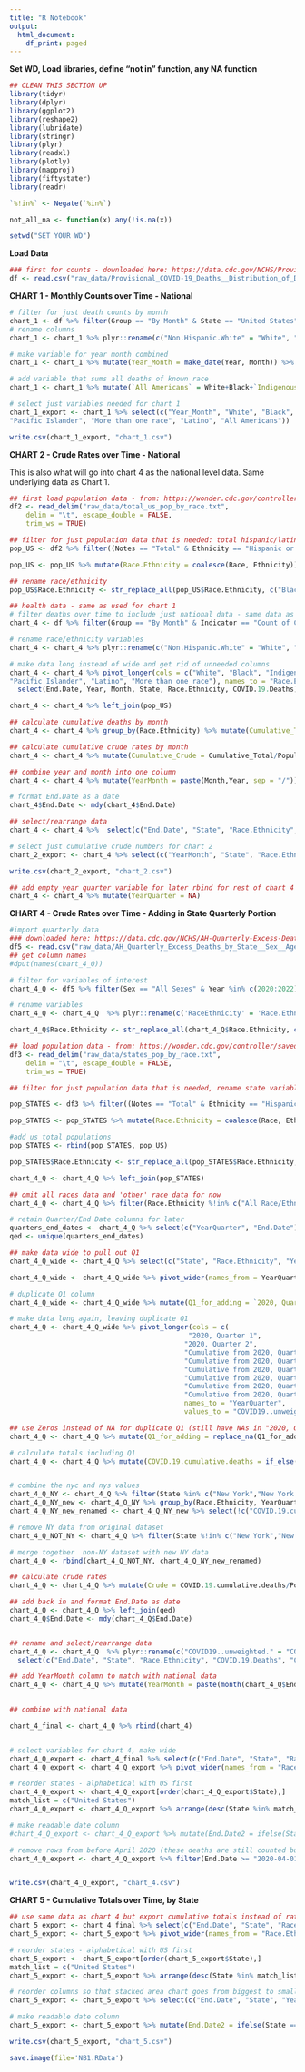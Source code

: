 ```yaml
---
title: "R Notebook"
output:
  html_document:
    df_print: paged
---
```


**Set WD, Load libraries, define "not in" function, any NA function**

```r
## CLEAN THIS SECTION UP 
library(tidyr)
library(dplyr)
library(ggplot2)
library(reshape2)
library(lubridate)
library(stringr)
library(plyr)
library(readxl)
library(plotly)
library(mapproj)
library(fiftystater)
library(readr)

`%!in%` <- Negate(`%in%`)

not_all_na <- function(x) any(!is.na(x))

setwd("SET YOUR WD")
```

**Load Data**

```r

### first for counts - downloaded here: https://data.cdc.gov/NCHS/Provisional-COVID-19-Deaths-Distribution-of-Deaths/pj7m-y5uh
df <- read.csv("raw_data/Provisional_COVID-19_Deaths__Distribution_of_Deaths_by_Race_and_Hispanic_Origin_4RAWCRUDE.csv")
```

**CHART 1 - Monthly Counts over Time - National**

```r
# filter for just death counts by month
chart_1 <- df %>% filter(Group == "By Month" & State == "United States" & Indicator == "Count of COVID-19 deaths") 
# rename columns  
chart_1 <- chart_1 %>% plyr::rename(c("Non.Hispanic.White" = "White", "Non.Hispanic.Black.or.African.American" = "Black", "Non.Hispanic.Asian" = "Asian", "Non.Hispanic.American.Indian.or.Alaska.Native" = "Indigenous", "Non.Hispanic.Native.Hawaiian.or.Other.Pacific.Islander" = "Pacific Islander", "Non.Hispanic.more.than.one.race" = "More than one race", "Hispanic.or.Latino" = "Latino"))

# make variable for year month combined 
chart_1 <- chart_1 %>% mutate(Year_Month = make_date(Year, Month)) %>% mutate(Year_Month = format(Year_Month, "%Y-%m"))

# add variable that sums all deaths of known race
chart_1 <- chart_1 %>% mutate(`All Americans` = White+Black+`Indigenous`+Asian+`Pacific Islander`+`More than one race`+Latino)

# select just variables needed for chart 1
chart_1_export <- chart_1 %>% select(c("Year_Month", "White", "Black", "Indigenous", "Asian", 
"Pacific Islander", "More than one race", "Latino", "All Americans"))

write.csv(chart_1_export, "chart_1.csv")
```


**CHART 2 - Crude Rates over Time - National**

This is also what will go into chart 4 as the national level data. Same underlying data as Chart 1. 

```r

## first load population data - from: https://wonder.cdc.gov/controller/saved/D170/D278F683
df2 <- read_delim("raw_data/total_us_pop_by_race.txt", 
    delim = "\t", escape_double = FALSE, 
    trim_ws = TRUE)

## filter for just population data that is needed: total hispanic/latino (all races) and non-hispanic separated by race
pop_US <- df2 %>% filter((Notes == "Total" & Ethnicity == "Hispanic or Latino") | ((is.na(Notes) | Notes!="Total") & Ethnicity != "Hispanic or Latino"))

pop_US <- pop_US %>% mutate(Race.Ethnicity = coalesce(Race, Ethnicity)) %>% select(Race.Ethnicity, Population) %>% mutate(State = c("United States"))

## rename race/ethnicity 
pop_US$Race.Ethnicity <- str_replace_all(pop_US$Race.Ethnicity, c("Black or African American" = "Black", "American Indian or Alaska Native" = "Indigenous", "Native Hawaiian or Other Pacific Islander" = "Pacific Islander", "Hispanic or Latino" = "Latino"))

## health data - same as used for chart 1 
# filter deaths over time to include just national data - same data as chart 1 
chart_4 <- df %>% filter(Group == "By Month" & Indicator == "Count of COVID-19 deaths" & State == "United States")

# rename race/ethnicity variables 
chart_4 <- chart_4 %>% plyr::rename(c("Non.Hispanic.White" = "White", "Non.Hispanic.Black.or.African.American" = "Black", "Non.Hispanic.Asian" = "Asian", "Non.Hispanic.American.Indian.or.Alaska.Native" = "Indigenous", "Non.Hispanic.Native.Hawaiian.or.Other.Pacific.Islander" = "Pacific Islander", "Non.Hispanic.more.than.one.race" = "More than one race", "Hispanic.or.Latino" = "Latino")) 

# make data long instead of wide and get rid of unneeded columns 
chart_4 <- chart_4 %>% pivot_longer(cols = c("White", "Black", "Indigenous", "Asian", 
"Pacific Islander", "Latino", "More than one race"), names_to = "Race.Ethnicity", values_to = "COVID.19.Deaths") %>% 
  select(End.Date, Year, Month, State, Race.Ethnicity, COVID.19.Deaths)

chart_4 <- chart_4 %>% left_join(pop_US)

## calculate cumulative deaths by month 
chart_4 <- chart_4 %>% group_by(Race.Ethnicity) %>% mutate(Cumulative_Total = cumsum(COVID.19.Deaths)) 

## calculate cumulative crude rates by month 
chart_4 <- chart_4 %>% mutate(Cumulative_Crude = Cumulative_Total/Population*100000) 

## combine year and month into one column 
chart_4 <- chart_4 %>% mutate(YearMonth = paste(Month,Year, sep = "/")) 

# format End.Date as a date
chart_4$End.Date <- mdy(chart_4$End.Date)

## select/rearrange data 
chart_4 <- chart_4 %>%  select(c("End.Date", "State", "Race.Ethnicity", "COVID.19.Deaths", "Cumulative_Total", "Cumulative_Crude", "YearMonth"))

# select just cumulative crude numbers for chart 2 
chart_2_export <- chart_4 %>% select(c("YearMonth", "State", "Race.Ethnicity", "Cumulative_Crude")) %>% pivot_wider(names_from = "Race.Ethnicity", values_from = "Cumulative_Crude") 

write.csv(chart_2_export, "chart_2.csv")

## add empty year quarter variable for later rbind for rest of chart 4
chart_4 <- chart_4 %>% mutate(YearQuarter = NA)

```

**CHART 4 - Crude Rates over Time - Adding in State Quarterly Portion**

```r

#import quarterly data 
### downloaded here: https://data.cdc.gov/NCHS/AH-Quarterly-Excess-Deaths-by-State-Sex-Age-and-Ra/jqg8-ycmh
df5 <- read.csv("raw_data/AH_Quarterly_Excess_Deaths_by_State__Sex__Age__and_Race_4QUARTERLY.csv")
## get column names 
#dput(names(chart_4_Q))

# filter for variables of interest
chart_4_Q <- df5 %>% filter(Sex == "All Sexes" & Year %in% c(2020:2022) & AgeGroup == "All Ages" & (Quarter %in% c("Cumulative from 2020, Quarter 2 through 2020, Quarter 4", "Cumulative from 2020, Quarter 2 through 2021, Quarter 4", "Cumulative from 2020, Quarter 2 through 2021, Quarter 1", "Cumulative from 2020, Quarter 2 through 2021, Quarter 3", "Cumulative from 2020, Quarter 2 through 2021, Quarter 2", "Cumulative from 2020, Quarter 2 through 2020, Quarter 3") | (Year == 2020 & Quarter %in% c("Quarter 1", "Quarter 2")))) %>% select(c("StateName", "RaceEthnicity", "Year", "Quarter", "YearQuarter", "Start.Date", "End.Date", "COVID19..weighted.", "COVID19..unweighted.")) 

# rename variables 
chart_4_Q <- chart_4_Q  %>% plyr::rename(c('RaceEthnicity' = 'Race.Ethnicity', 'StateName' = 'State'))

chart_4_Q$Race.Ethnicity <- str_replace_all(chart_4_Q$Race.Ethnicity, c("Non-Hispanic White" = "White", "Non-Hispanic Black" = "Black", "Non-Hispanic American Indian or Alaska Native" = "Indigenous", "Non-Hispanic Native Hawaiian or Other Pacific Islander" = "Pacific Islander", "Non-Hispanic Asian" = "Asian", "Hispanic" = "Latino"))

## load population data - from: https://wonder.cdc.gov/controller/saved/D170/D279F330
df3 <- read_delim("raw_data/states_pop_by_race.txt", 
    delim = "\t", escape_double = FALSE, 
    trim_ws = TRUE)

## filter for just population data that is needed, rename state variable 

pop_STATES <- df3 %>% filter((Notes == "Total" & Ethnicity == "Hispanic or Latino") | ((is.na(Notes) | Notes!="Total") & Ethnicity != "Hispanic or Latino")) %>% plyr::rename(c("States" = "State"))

pop_STATES <- pop_STATES %>% mutate(Race.Ethnicity = coalesce(Race, Ethnicity)) %>% select(State, Race.Ethnicity, Population)

#add us total populations 
pop_STATES <- rbind(pop_STATES, pop_US)

pop_STATES$Race.Ethnicity <- str_replace_all(pop_STATES$Race.Ethnicity, c("Black or African American" = "Black", "American Indian or Alaska Native" = "Indigenous", "Native Hawaiian or Other Pacific Islander" = "Pacific Islander", "Hispanic or Latino" = "Latino"))

chart_4_Q <- chart_4_Q %>% left_join(pop_STATES)

## omit all races data and 'other' race data for now
chart_4_Q <- chart_4_Q %>% filter(Race.Ethnicity %!in% c("All Race/Ethnicity Groups", "Other"))

# retain Quarter/End Date columns for later 
quarters_end_dates <- chart_4_Q %>% select(c("YearQuarter", "End.Date"))
qed <- unique(quarters_end_dates)

## make data wide to pull out Q1 
chart_4_Q_wide <- chart_4_Q %>% select(c("State", "Race.Ethnicity", "YearQuarter", "COVID19..unweighted.", "Population"))

chart_4_Q_wide <- chart_4_Q_wide %>% pivot_wider(names_from = YearQuarter, values_from = COVID19..unweighted.)

# duplicate Q1 column 
chart_4_Q_wide <- chart_4_Q_wide %>% mutate(Q1_for_adding = `2020, Quarter 1`)

# make data long again, leaving duplicate Q1 
chart_4_Q <- chart_4_Q_wide %>% pivot_longer(cols = c(
                                            "2020, Quarter 1", 
                                           "2020, Quarter 2", 
                                           "Cumulative from 2020, Quarter 2 through 2020, Quarter 3",
                                           "Cumulative from 2020, Quarter 2 through 2020, Quarter 4",
                                           "Cumulative from 2020, Quarter 2 through 2021, Quarter 1",
                                           "Cumulative from 2020, Quarter 2 through 2021, Quarter 2",
                                           "Cumulative from 2020, Quarter 2 through 2021, Quarter 3",
                                           "Cumulative from 2020, Quarter 2 through 2021, Quarter 4"), 
                                           names_to = "YearQuarter", 
                                           values_to = "COVID19..unweighted.")

## use Zeros instead of NA for duplicate Q1 (still have NAs in "2020, Quarter 1" column)
chart_4_Q <- chart_4_Q %>% mutate(Q1_for_adding = replace_na(Q1_for_adding, 0))

# calculate totals including Q1
chart_4_Q <- chart_4_Q %>% mutate(COVID.19.cumulative.deaths = if_else(YearQuarter != "2020, Quarter 1", COVID19..unweighted. + Q1_for_adding, COVID19..unweighted. + 0))


# combine the nyc and nys values 
chart_4_Q_NY <- chart_4_Q %>% filter(State %in% c("New York","New York City"))
chart_4_Q_NY_new <- chart_4_Q_NY %>% group_by(Race.Ethnicity, YearQuarter) %>% mutate(COVID19..unweighted._COMBO = sum(COVID19..unweighted., na.rm = TRUE)) %>% mutate(COVID.19.cumulative.deaths_COMBO = sum(COVID.19.cumulative.deaths, na.rm = TRUE))
chart_4_Q_NY_new_renamed <- chart_4_Q_NY_new %>% select(!c("COVID.19.cumulative.deaths", "COVID19..unweighted.")) %>% filter(State == "New York") %>% plyr::rename(c("COVID.19.cumulative.deaths_COMBO" = "COVID.19.cumulative.deaths", "COVID19..unweighted._COMBO" = "COVID19..unweighted."))

# remove NY data from original dataset 
chart_4_Q_NOT_NY <- chart_4_Q %>% filter(State %!in% c("New York","New York City"))

# merge together  non-NY dataset with new NY data
chart_4_Q <- rbind(chart_4_Q_NOT_NY, chart_4_Q_NY_new_renamed)

## calculate crude rates
chart_4_Q <- chart_4_Q %>% mutate(Crude = COVID.19.cumulative.deaths/Population*100000)

## add back in and format End.Date as date
chart_4_Q <- chart_4_Q %>% left_join(qed)
chart_4_Q$End.Date <- mdy(chart_4_Q$End.Date)


## rename and select/rearrange data 
chart_4_Q <- chart_4_Q  %>% plyr::rename(c("COVID19..unweighted." = "COVID.19.Deaths", "COVID.19.cumulative.deaths" = "Cumulative_Total", "Crude" = "Cumulative_Crude")) %>%
  select(c("End.Date", "State", "Race.Ethnicity", "COVID.19.Deaths", "Cumulative_Total", "Cumulative_Crude", "YearQuarter"))

## add YearMonth column to match with national data 
chart_4_Q <- chart_4_Q %>% mutate(YearMonth = paste(month(chart_4_Q$End.Date),year(chart_4_Q$End.Date), sep = "/"))

  
## combine with national data 

chart_4_final <- chart_4_Q %>% rbind(chart_4)


# select variables for chart 4, make wide
chart_4_Q_export <- chart_4_final %>% select(c("End.Date", "State", "Race.Ethnicity", "Cumulative_Crude", "YearQuarter", "YearMonth"))
chart_4_Q_export <- chart_4_Q_export %>% pivot_wider(names_from = "Race.Ethnicity", values_from = "Cumulative_Crude")

# reorder states - alphabetical with US first 
chart_4_Q_export <- chart_4_Q_export[order(chart_4_Q_export$State),]
match_list = c("United States")
chart_4_Q_export <- chart_4_Q_export %>% arrange(desc(State %in% match_list))

# make readable date column 
#chart_4_Q_export <- chart_4_Q_export %>% mutate(End.Date2 = ifelse(State == "United States", format(End.Date, "%b %Y"), format(End.Date, "%b %d, %Y")))

# remove rows from before April 2020 (these deaths are still counted but excluded for visual clarity)
chart_4_Q_export <- chart_4_Q_export %>% filter(End.Date >= "2020-04-01")


write.csv(chart_4_Q_export, "chart_4.csv")

```

**CHART 5 - Cumulative Totals over Time, by State**

```r
## use same data as chart 4 but export cumulative totals instead of rates 
chart_5_export <- chart_4_final %>% select(c("End.Date", "State", "Race.Ethnicity", "Cumulative_Total", "YearQuarter"))
chart_5_export <- chart_5_export %>% pivot_wider(names_from = "Race.Ethnicity", values_from = "Cumulative_Total")

# reorder states - alphabetical with US first 
chart_5_export <- chart_5_export[order(chart_5_export$State),]
match_list = c("United States")
chart_5_export <- chart_5_export %>% arrange(desc(State %in% match_list))

# reorder columns so that stacked area chart goes from biggest to smallest top to bottom 
chart_5_export <- chart_5_export %>% select(c("End.Date", "State", "YearQuarter", "White", "Latino", "Black", "Asian", "Indigenous", "More than one race", "Pacific Islander"))

# make readable date column 
chart_5_export <- chart_5_export %>% mutate(End.Date2 = ifelse(State == "United States", format(End.Date, "%b %Y"), format(End.Date, "%b %d, %Y")))

write.csv(chart_5_export, "chart_5.csv")
```

```r
save.image(file='NB1.RData')
```